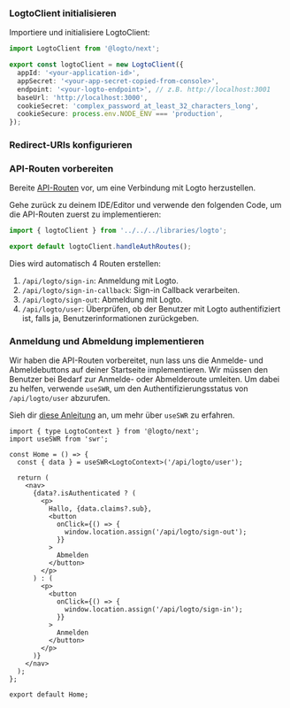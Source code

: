 
### LogtoClient initialisieren

Importiere und initialisiere LogtoClient:

```ts title="libraries/logto.ts"
import LogtoClient from '@logto/next';

export const logtoClient = new LogtoClient({
  appId: '<your-application-id>',
  appSecret: '<your-app-secret-copied-from-console>',
  endpoint: '<your-logto-endpoint>', // z.B. http://localhost:3001
  baseUrl: 'http://localhost:3000',
  cookieSecret: 'complex_password_at_least_32_characters_long',
  cookieSecure: process.env.NODE_ENV === 'production',
});
```

### Redirect-URIs konfigurieren

<SignInFlowSummary />

<AssumingUrl />

<WebConfigureRedirectUris redirectUri="http://localhost:3000/api/logto/sign-in-callback" />

### API-Routen vorbereiten

Bereite [API-Routen](https://nextjs.org/docs/pages/building-your-application/routing/api-routes) vor, um eine Verbindung mit Logto herzustellen.

Gehe zurück zu deinem IDE/Editor und verwende den folgenden Code, um die API-Routen zuerst zu implementieren:

```ts title="pages/api/logto/[action].ts"
import { logtoClient } from '../../../libraries/logto';

export default logtoClient.handleAuthRoutes();
```

Dies wird automatisch 4 Routen erstellen:

1. `/api/logto/sign-in`: Anmeldung mit Logto.
2. `/api/logto/sign-in-callback`: Sign-in Callback verarbeiten.
3. `/api/logto/sign-out`: Abmeldung mit Logto.
4. `/api/logto/user`: Überprüfen, ob der Benutzer mit Logto authentifiziert ist, falls ja, Benutzerinformationen zurückgeben.

### Anmeldung und Abmeldung implementieren

Wir haben die API-Routen vorbereitet, nun lass uns die Anmelde- und Abmeldebuttons auf deiner Startseite implementieren. Wir müssen den Benutzer bei Bedarf zur Anmelde- oder Abmelderoute umleiten. Um dabei zu helfen, verwende `useSWR`, um den Authentifizierungsstatus von `/api/logto/user` abzurufen.

Sieh dir [diese Anleitung](https://swr.vercel.app/docs/getting-started) an, um mehr über `useSWR` zu erfahren.

```tsx title="/pages/index.tsx"
import { type LogtoContext } from '@logto/next';
import useSWR from 'swr';

const Home = () => {
  const { data } = useSWR<LogtoContext>('/api/logto/user');

  return (
    <nav>
      {data?.isAuthenticated ? (
        <p>
          Hallo, {data.claims?.sub},
          <button
            onClick={() => {
              window.location.assign('/api/logto/sign-out');
            }}
          >
            Abmelden
          </button>
        </p>
      ) : (
        <p>
          <button
            onClick={() => {
              window.location.assign('/api/logto/sign-in');
            }}
          >
            Anmelden
          </button>
        </p>
      )}
    </nav>
  );
};

export default Home;
```

<Checkpoint />
